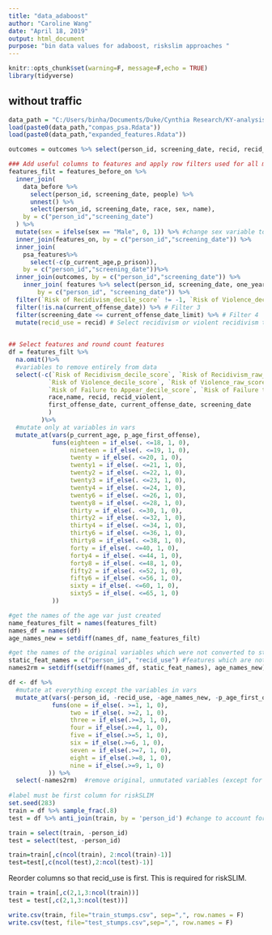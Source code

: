 ```yaml
---
title: "data_adaboost"
author: "Caroline Wang"
date: "April 18, 2019"
output: html_document
purpose: "bin data values for adaboost, riskslim approaches "
---
```


```r
knitr::opts_chunk$set(warning=F, message=F,echo = TRUE)
library(tidyverse)
```


## without traffic
```r
data_path = "C:/Users/binha/Documents/Duke/Cynthia Research/KY-analysis-mytrials/broward/data/"
load(paste0(data_path,"compas_psa.Rdata"))
load(paste0(data_path,"expanded_features.Rdata"))
```

```r
outcomes = outcomes %>% select(person_id, screening_date, recid, recid_violent)
```


```r
### Add useful columns to features and apply row filters used for all models
features_filt = features_before_on %>%
  inner_join(
    data_before %>% 
      select(person_id, screening_date, people) %>%
      unnest() %>%
      select(person_id, screening_date, race, sex, name),
    by = c("person_id","screening_date")
  ) %>%
  mutate(sex = ifelse(sex == "Male", 0, 1)) %>% #change sex variable to numeric encoding
  inner_join(features_on, by = c("person_id","screening_date")) %>%
  inner_join(
    psa_features%>%
      select(-c(p_current_age,p_prison)), 
    by = c("person_id","screening_date"))%>%
  inner_join(outcomes, by = c("person_id","screening_date")) %>%
    inner_join( features %>% select(person_id, screening_date, one_year, three_year, five_year), 
        by = c("person_id", "screening_date")) %>% 
  filter(`Risk of Recidivism_decile_score` != -1, `Risk of Violence_decile_score` != -1) %>% # Filter 1
  filter(!is.na(current_offense_date)) %>% # Filter 3
  filter(screening_date <= current_offense_date_limit) %>% # Filter 4
  mutate(recid_use = recid) # Select recidivism or violent recidivism to use in this script 

         
## Select features and round count features
df = features_filt %>%
  na.omit()%>%
  #variables to remove entirely from data
  select(-c(`Risk of Recidivism_decile_score`, `Risk of Recidivism_raw_score`,
           `Risk of Violence_decile_score`, `Risk of Violence_raw_score`,
           `Risk of Failure to Appear_decile_score`, `Risk of Failure to Appear_raw_score`,
           race,name, recid, recid_violent,
           first_offense_date, current_offense_date, screening_date
           )
         )%>%
  #mutate only at variables in vars
  mutate_at(vars(p_current_age, p_age_first_offense), 
            funs(eighteen = if_else(. <=18, 1, 0), 
                 nineteen = if_else(. <=19, 1, 0),
                 twenty = if_else(. <=20, 1, 0),
                 twenty1 = if_else(. <=21, 1, 0),
                 twenty2 = if_else(. <=22, 1, 0),
                 twenty3 = if_else(. <=23, 1, 0),
                 twenty4 = if_else(. <=24, 1, 0),
                 twenty6 = if_else(. <=26, 1, 0),
                 twenty8 = if_else(. <=28, 1, 0),
                 thirty = if_else(. <=30, 1, 0),
                 thirty2 = if_else(. <=32, 1, 0),
                 thirty4 = if_else(. <=34, 1, 0),
                 thirty6 = if_else(. <=36, 1, 0),
                 thirty8 = if_else(. <=38, 1, 0),
                 forty = if_else(. <=40, 1, 0),
                 forty4 = if_else(. <=44, 1, 0),
                 forty8 = if_else(. <=48, 1, 0),
                 fifty2 = if_else(. <=52, 1, 0),
                 fifty6 = if_else(. <=56, 1, 0),
                 sixty = if_else(. <=60, 1, 0),
                 sixty5 = if_else(. <=65, 1, 0)
            ))

#get the names of the age var just created
name_features_filt = names(features_filt)
names_df = names(df)
age_names_new = setdiff(names_df, name_features_filt)

#get the names of the original variables which were not converted to stumps
static_feat_names = c("person_id", "recid_use") #features which are not converted to stumps
names2rm = setdiff(setdiff(names_df, static_feat_names), age_names_new)

df <- df %>%  
  #mutate at everything except the variables in vars 
  mutate_at(vars(-person_id, -recid_use, -age_names_new, -p_age_first_offense, -p_current_age),
            funs(one = if_else(. >=1, 1, 0), 
                 two = if_else(. >=2, 1, 0), 
                 three = if_else(.>=3, 1, 0),
                 four = if_else(.>=4, 1, 0),
                 five = if_else(.>=5, 1, 0),
                 six = if_else(.>=6, 1, 0),
                 seven = if_else(.>=7, 1, 0),
                 eight = if_else(.>=8, 1, 0),
                 nine = if_else(.>=9, 1, 0)
           )) %>%
  select(-names2rm)  #remove original, unmutated variables (except for those in the vars func above )
  
#label must be first column for riskSLIM
set.seed(283)
train = df %>% sample_frac(.8)
test = df %>% anti_join(train, by = 'person_id') #change to account for screening date!

train = select(train, -person_id)
test = select(test, -person_id)

train=train[,c(ncol(train), 2:ncol(train)-1)]
test=test[,c(ncol(test),2:ncol(test)-1)]

```


Reorder columns so that recid_use is first. This is required for riskSLIM. 
```r
train = train[,c(2,1,3:ncol(train))]
test = test[,c(2,1,3:ncol(test))]
```


```r
write.csv(train, file="train_stumps.csv", sep=",", row.names = F)
write.csv(test, file="test_stumps.csv",sep=",", row.names = F)
```

